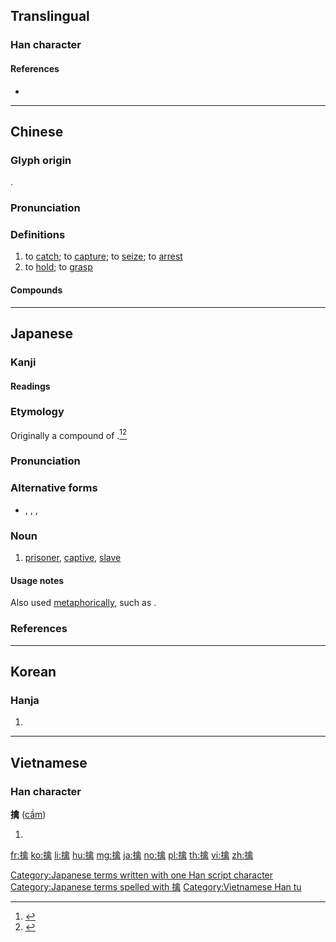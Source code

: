 {{character info/new}}
==Translingual==

===Han character===
{{Han char|rn=64|rad=手|as=13|sn=16|four=58027|canj=QOYB|ids=⿰扌禽}}

====References====
* {{Han ref|kx=0458.250|dkj=12816|dj=0807.130|hdz=31961.020|uh=64D2|ud=25810|bh=BEE0|bd=48864}}

----

==Chinese==
{{zh-forms|alt=㩒}}

===Glyph origin===
{{Han etym}}
{{Han compound|手|alt1=扌|禽|ls=psc|c1=s|c2=p}}.

===Pronunciation===
{{zh-pron
|m=qín
|c=kam4
|mc=y
|oc=y
|cat=v
}}

===Definitions===
{{zh-hanzi}}

# to [[catch]]; to [[capture]]; to [[seize]]; to [[arrest]]
# to [[hold]]; to [[grasp]]

====Compounds====
{{zh-der|一網成擒|一舉成擒|七擒七縱|伏虎擒龍|就擒|成擒|手到擒來|捉虎擒蛟|擒伏|擒奸摘伏|擒姦擿伏|擒姦討暴|擒抱|擒拿|擒捉|擒服|擒獲|擒盜|擒縱|擒虎拿蛟|擒賊擒王|擒賊擒首|擒龍縛虎|束手就擒|欲擒故縱|生擒|生擒活拿|生擒活捉|韓擒虎|餓虎擒羊}}

----

==Japanese==

===Kanji===
{{ja-kanji|grade=|rs=手13}}

====Readings====
{{ja-readings
|goon=[[ごん]] (gon), {{qualifier|historical}} [[ごむ]] (gomu)
|kanon=[[きん]] (kin), {{qualifier|historical}} [[きむ]] (kimu)
|kun=[[とらえる]] ([[擒える]], toraeru), [[とりこ]] (toriko)
}}

===Etymology===
Originally a compound of {{compound|lang=ja|sort=とりこ|取り|tr1=tori|t1=taking, capturing|pos1=the {{m|ja|連用形|tr=ren'yōkei||continuative or stem form}} of verb {{m|ja|取る}} ''toru'', “to take, to capture”|子|tr2=ko|t2=child; small thing}}.<ref name="KDJ">{{R:Kokugo Dai Jiten}}</ref><ref name="DJR">{{R:Daijirin}}</ref>

===Pronunciation===
{{ja-pron|yomi=k|とりこ|acc=3|acc_ref=DJR|acc2=0|acc2_ref=DJR}}

===Alternative forms===
* {{ja-l|虜}}, {{ja-l|俘}}, {{ja-l|囚}}, {{ja-l|俘虜}}

===Noun===
{{ja-noun|とりこ}}

# [[prisoner]], [[captive]], [[slave]]

====Usage notes====
Also used [[metaphor]]ically, such as {{m|ja|恋}}{{m|ja|の}}{{m|ja|擒|tr=koi no toriko|lit=love's slave}}.

===References===
<references/>

[[Category:Japanese terms written with one Han script character]]
[[Category:Japanese terms spelled with 擒]]

----

==Korean==

===Hanja===
{{ko-hanja|hangeul=금|eumhun=|rv=geum|mr=kŭm|y=kum}}

# {{defn|lang=ko|sort=手13}}

----

==Vietnamese==

===Han character===
'''擒''' ([[cầm]])

# {{defn|lang=vi}}

[[Category:Vietnamese Han tu]]

[[fr:擒]]
[[ko:擒]]
[[li:擒]]
[[hu:擒]]
[[mg:擒]]
[[ja:擒]]
[[no:擒]]
[[pl:擒]]
[[th:擒]]
[[vi:擒]]
[[zh:擒]]